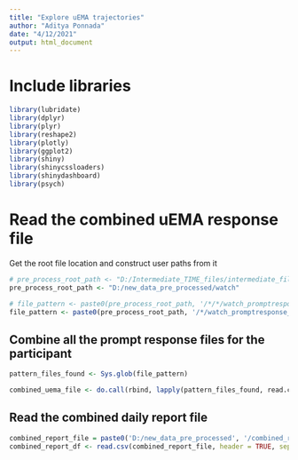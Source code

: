 ```yaml
---
title: "Explore uEMA trajectories"
author: "Aditya Ponnada"
date: "4/12/2021"
output: html_document
---
```


# Include libraries
```r
library(lubridate)
library(dplyr)
library(plyr)
library(reshape2)
library(plotly)
library(ggplot2)
library(shiny)
library(shinycssloaders)
library(shinydashboard)
library(psych)

```

# Read the combined uEMA response file

Get the root file location and construct user paths from it
```r
# pre_process_root_path <- "D:/Intermediate_TIME_files/intermediate_file"
pre_process_root_path <- "D:/new_data_pre_processed/watch"

# file_pattern <- paste0(pre_process_root_path, '/*/*/watch_promptresponse_clean_*.csv')
file_pattern <- paste0(pre_process_root_path, '/*/watch_promptresponse_clean_*.csv')

```


## Combine all the prompt response files for the participant
```r
pattern_files_found <- Sys.glob(file_pattern)

combined_uema_file <- do.call(rbind, lapply(pattern_files_found, read.csv))
```

## Read the combined daily report file
```r

combined_report_file = paste0('D:/new_data_pre_processed', '/combined_report_N70.csv')
combined_report_df <- read.csv(combined_report_file, header = TRUE, sep = ',')

```

